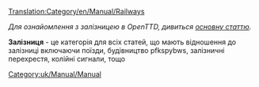 [[Translation:Category/en/Manual/Railways]]


''Для ознайомлення з залізницею в OpenTTD, дивиться [[uk/Manual/Залізничне будівництво|основну статтю]].''

'''Залізниця''' - це категорія для всіх статей, що мають відношення до залізниці включаючи поїзди, будівництво pfkspybws, залізничні перехрестя, колійні сигнали, тощо

[[Category:uk/Manual/Manual]]